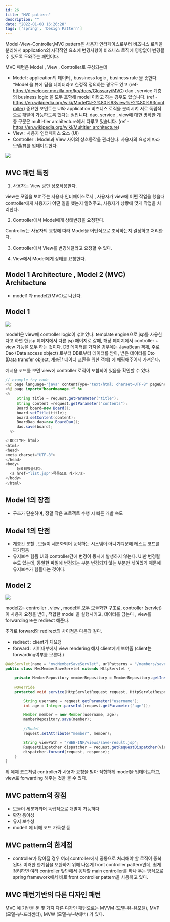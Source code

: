 ```yaml
---
id: 26
title: "MVC pattern"
description: ""
date: "2022-01-08 16:26:28"
tags: ['spring', 'Design Pattern']
---
```

Model-View-Controller,MVC pattern은 사용자 인터페이스로부터 비즈니스 로직을 분리해서 application의 시각적인 요소에 변경사항이 비즈니스 로직에 영향없이 변경될 수 있도록 도와주는 패턴이다. 

MVC 패턴은 Model , View , Controller로 구성되는데 

- Model : application의 데이터 , bussiness logic , business rule 을 뜻한다. 
  *Model 을 뷰에 담을 데이터라고 한정적 정의하는 경우도 있고 (ref- https://developer.mozilla.org/ko/docs/Glossary/MVC) 
  dao , service 계층의 business logic 을 모두 포함해 model 이라고 하는 경우도 있습니다. 
  (ref - https://en.wikipedia.org/wiki/Model%E2%80%93view%E2%80%93controller)
  중요한 포인트는 UI와 application 비즈니스 로직을 분리시켜 서로 독립적으로 개발이 가능하도록 했다는 점입니다.
  dao, service , view에 대한 명확한 계층 구분은 multi-tier architecture에서 다루고 있습니다. (ref - https://en.wikipedia.org/wiki/Multitier_architecture) 
- View : 사용자 인터페이스 요소 (UI)
- Controller : Model과 View 사이의 상호동작을 관리한다. 사용자의 요청에 따라 모델/뷰를 업데이트한다. 


![](/images/model-view-controller-light-blue.png)




## MVC 패턴 특징 

1. 사용자는 View 랑만 상호작용한다.

 view는 모델을 보여주는 사용자 인터페이스로서 , 사용자가 view에 어떤 작업을 했을때 controller에게 사용자가 어떤 일을 했는지 알려주고, 사용자가 상황에 맞게 작업을 처리한다. 

2. Controller에서 Model에게 상태변경을 요청한다.

Controller는 사용자의 요청에 따라 Model을 어떤식으로 조작하는지 결정하고 처리한다. 

3. Controller에서 View를 변경해달라고 요청할 수 있다. 

4. View에서 Model에게 상태를 요청한다. 

## Model 1 Architecture , Model 2 (MVC) Architecture 

- model1 과 model2(MVC)로 나뉜다. 

## Model 1

![](/images/model1.png)

model1은 view에 controller logic이 섞여있다. template engine으로 jsp를 사용한다고 하면 한 jsp 페이지에서 다른 jsp 페이지로 갈때, 해당 페이지에서 controller + view 기능을 모두 하는 것이다. DB 데이터를 가져올 경우에는 JavaBean 객체, 주로 Dao (Data access object) 로부터 DB로부터 데이터를 받아, 받은 데이터를 Dto (Data transfer object, 계층간 데이터 교환을 위한 객체) 에 매핑해주어서 가져온다. 

예시용 코드를 보면 view에 controller 로직이 포함되어 있음을 확인할 수 있다. 

```java
// example toy code 
<%@ page language="java" contentType="text/html; charset=UTF-8" pageEncoding="UTF-8"%>
<%@ page import="boardmanage.*" %> 
<%  
     String title = request.getParameter("title");
     String content =request.getParameter("contents");
     Board board=new Board(); 
     board.setTitle(title);
     board.setContent(content); 
     BoardDao dao=new BoardDao();
     dao.save(board);
  %>

<!DOCTYPE html>
<html>
<head>
<meta charset="UTF-8">
</head>
<body>
     등록되었습니다.
  <a href="list.jsp">목록으로 가기</a>   
</body>
</html>
```
## Model 1의 장점

- 구조가 단순하며, 정말 작은 프로젝트 수행 시 빠른 개발 속도

## Model 1의 단점

- 계층간 분할 , 모듈이 세분화되어 동작하는 시스템이 아니기떄문에 테스트 코드를 짜기힘듬 
- 유지보수 힘듬 
UI와 controller간에 변경이 동시에 발생하지 않는다. UI만 변경될 수도 있는데, 동일한 파일에 변경되는 부분 변경되지 않는 부분만 섞여있기 때문에 유지보수가 힘들다는 것이다. 

## Model 2

![](/images/model2.png)

model2는 controller , view , model을 모두 모듈화한 구조로, controller (servlet) 이 사용자 요청을 받아, 적합한 model 을 실행시키고, 데이터를 담는다 ,  view를 forwarding 또는 redirect 해준다. 

추가로 forward와 redirect의 차이점은 다음과 같다.

- redirect : client가 재요청
- forward : 서버내부에서 view rendering 해서 client에게 보여줌 (client는 forwarding여부를 모른다.)


```java
@WebServlet(name = "mvcMemberSaveServlet", urlPatterns = "/members/save")
public class MvcMemberSaveServlet extends HttpServlet {

    private MemberRepository memberRepository = MemberRepository.getInstance();

    @Override
    protected void service(HttpServletRequest request, HttpServletResponse response) throws ServletException, IOException {

        String username = request.getParameter("username");
        int age = Integer.parseInt(request.getParameter("age"));

        Member member = new Member(username, age);
        memberRepository.save(member);

        //Model 
        request.setAttribute("member", member);

        String viewPath = "/WEB-INF/views/save-result.jsp";
        RequestDispatcher dispatcher = request.getRequestDispatcher(viewPath);
        dispatcher.forward(request, response);
    }
}
```

위 예제 코드처럼 controller가 사용자 요청을 받아 적합하게 model을 업데이트하고, view로 forwarding 해주는 것을 볼 수 있다. 

## MVC pattern의 장점

- 모듈이 세분화되어 독립적으로 개발이 가능하다
- 확장 용이성 
- 유지 보수성 
- model1 에 비해 코드 가독성 등 

## MVC pattern의 한계점

- controller가 많아질 경우 여러 controller에서 공통으로 처리해야 할 로직이 중복된다. 이러한 한계점을 보완하기 위해 나온게 front controller pattern인데, 쉽게 정리하면 여러 controller 앞단에서 동작할 main controller를 하나 두는 방식으로 spring framework에서 바로 front controller pattern을 사용하고 있다.   

## MVC 패턴기반의 다른 디자인 패턴

MVC 에 기반을 둔 몇 가지 다른 디자인 패턴으로는 MVVM (모델-뷰-뷰모델), MVP (모델-뷰-프리젠터), MVW (모델-뷰-왓에버) 가 있다.